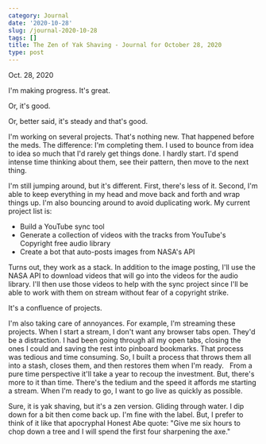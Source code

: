 ```yaml
---
category: Journal
date: '2020-10-28'
slug: /journal-2020-10-28
tags: []
title: The Zen of Yak Shaving - Journal for October 28, 2020
type: post
---
```



Oct. 28, 2020

I'm making progress. It's great. 

Or, it's good. 

Or, better said, it's steady and that's good. 

I'm working on several projects. That's nothing new. That happened before the meds. The difference: I'm completing them. I used to bounce from idea to idea so much that I'd rarely get things done. I hardly start. I'd spend intense time thinking about them, see their pattern, then move to the next thing.  

I'm still jumping around, but it's different. First, there's less of it. Second, I'm able to keep everything in my head and move back and forth and wrap things up. I'm also bouncing around to avoid duplicating work. My current project list is:

- Build a YouTube sync tool
- Generate a collection of videos with the tracks from YouTube's Copyright free audio library
- Create a bot that auto-posts images from NASA's API

Turns out, they work as a stack. In addition to the image posting, I'll use the NASA API to download videos that will go into the videos for the audio library. I'll then use those videos to help with the sync project since I'll be able to work with them on stream without fear of a copyright strike. 

It's a confluence of projects. 

I'm also taking care of annoyances. For example, I'm streaming these projects. When I start a stream, I don't want any browser tabs open. They'd be a distraction. I had been going through all my open tabs, closing the ones I could and saving the rest into pinboard bookmarks. That process was tedious and time consuming. So, I built a process that throws them all into a stash, closes them, and then restores them when I'm ready.  
From a pure time perspective it'll take a year to recoup the investment. But, there's more to it than time. There's the tedium and the speed it affords me starting a stream. When I'm ready to go, I want to go live as quickly as possible. 

Sure, it is yak shaving, but it's a zen version. Gliding through water. I dip down for a bit then come back up. I'm fine with the label. But, I prefer to think of it like that apocryphal Honest Abe quote: "Give me six hours to chop down a tree and I will spend the first four sharpening the axe."